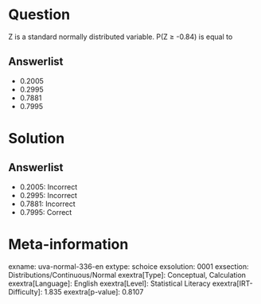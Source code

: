 Question
========

Z is a standard normally distributed variable. P(Z ≥ -0.84) is equal to

Answerlist
----------

* 0.2005
* 0.2995
* 0.7881
* 0.7995

Solution
========

Answerlist
----------

* 0.2005: Incorrect
* 0.2995: Incorrect
* 0.7881: Incorrect
* 0.7995: Correct

Meta-information
================
exname: uva-normal-336-en
extype: schoice
exsolution: 0001
exsection: Distributions/Continuous/Normal
exextra[Type]: Conceptual, Calculation
exextra[Language]: English
exextra[Level]: Statistical Literacy
exextra[IRT-Difficulty]: 1.835
exextra[p-value]: 0.8107
